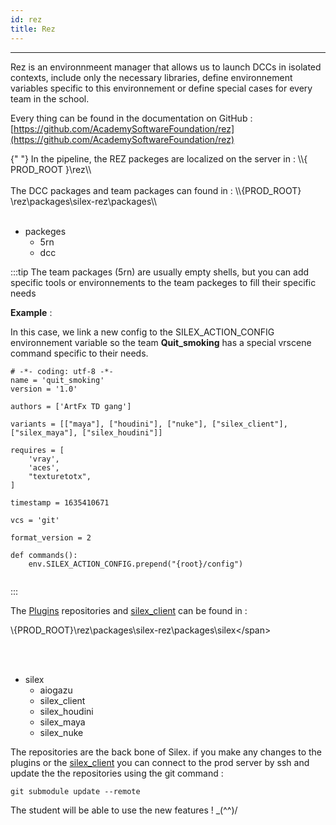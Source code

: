 ```yaml
---
id: rez
title: Rez
---
```



---

Rez is an environnmeent manager that allows us to launch DCCs in isolated contexts, include only the necessary libraries, define environnement variables specific to this environnement or define special cases for every team in the school.

Every thing can be found in the documentation on GitHub : [https://github.com/AcademySoftwareFoundation/rez](https://github.com/AcademySoftwareFoundation/rez)

<span>
  {" "}
  In the pipeline, the REZ packeges are localized on the server in : \\{
    PROD_ROOT
  }\rez\\
</span>

<br />
<br />

<span>
  The DCC packages and team packages can found in : \\{PROD_ROOT}
  \rez\packages\silex-rez\packages\\
</span>

<br />
<br />

- packeges
  - 5rn
  - dcc

:::tip
The team packages (5rn) are usually empty shells, but you can add specific tools or environnements to the team packeges to fill their specific needs

**Example** :

In this case, we link a new config to the SILEX_ACTION_CONFIG environnement variable so the team **Quit_smoking** has a special vrscene command specific to their needs.

```
# -*- coding: utf-8 -*-
name = 'quit_smoking'
version = '1.0'

authors = ['ArtFx TD gang']

variants = [["maya"], ["houdini"], ["nuke"], ["silex_client"], ["silex_maya"], ["silex_houdini"]]

requires = [
    'vray',
    'aces',
    "texturetotx",
]

timestamp = 1635410671

vcs = 'git'

format_version = 2

def commands():
    env.SILEX_ACTION_CONFIG.prepend("{root}/config")


```

:::

The [Plugins](../Plugins/Plugins.md) repositories and [silex_client](../Client/client.md) can be found in :

<span>\\{PROD_ROOT}\rez\packages\silex-rez\packages\silex\</span>

<br />
<br />

- silex
  - aiogazu
  - silex_client
  - silex_houdini
  - silex_maya
  - silex_nuke

The repositories are the back bone of Silex. if you make any changes to the plugins or the [silex_client](../Client/client.md) you can connect to the prod server by ssh and update the the repositories using the git command :

```
git submodule update --remote
```

The student will be able to use the new features ! \_(^^)/
